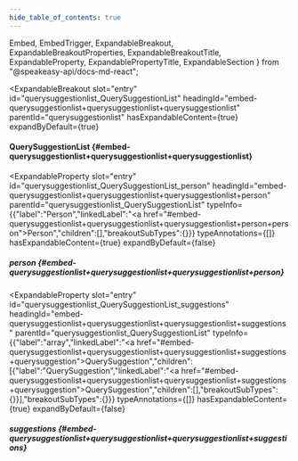 ```yaml
---
hide_table_of_contents: true
---
```

  Embed,
  EmbedTrigger,
  ExpandableBreakout,
  ExpandableBreakoutProperties,
  ExpandableBreakoutTitle,
  ExpandableProperty,
  ExpandablePropertyTitle,
  ExpandableSection
} from "@speakeasy-api/docs-md-react";

<ExpandableSection>

<ExpandableBreakout
  slot="entry"
  id="querysuggestionlist_QuerySuggestionList"
  headingId="embed-querysuggestionlist+querysuggestionlist+querysuggestionlist"
  parentId="querysuggestionlist"
  hasExpandableContent={true}
  expandByDefault={true}
>

<ExpandableBreakoutTitle slot="title">

#### QuerySuggestionList \{#embed-querysuggestionlist+querysuggestionlist+querysuggestionlist\}

</ExpandableBreakoutTitle>

<ExpandableBreakoutProperties slot="properties">

<ExpandableProperty
  slot="entry"
  id="querysuggestionlist_QuerySuggestionList_person"
  headingId="embed-querysuggestionlist+querysuggestionlist+querysuggestionlist+person"
  parentId="querysuggestionlist_QuerySuggestionList"
  typeInfo={{"label":"Person","linkedLabel":"<a href=\"#embed-querysuggestionlist+querysuggestionlist+querysuggestionlist+person+person\">Person</a>","children":[],"breakoutSubTypes":{}}}
  typeAnnotations={[]}
  hasExpandableContent={true}
  expandByDefault={false}
>

<ExpandablePropertyTitle slot="title">

##### person \{#embed-querysuggestionlist+querysuggestionlist+querysuggestionlist+person\}

</ExpandablePropertyTitle>

<Embed slot="embed">

<EmbedTrigger slot="trigger" embedTitle="person" triggerText="View person details">

<Embedperson />

</EmbedTrigger>

</Embed>

</ExpandableProperty>

<ExpandableProperty
  slot="entry"
  id="querysuggestionlist_QuerySuggestionList_suggestions"
  headingId="embed-querysuggestionlist+querysuggestionlist+querysuggestionlist+suggestions"
  parentId="querysuggestionlist_QuerySuggestionList"
  typeInfo={{"label":"array","linkedLabel":"<a href=\"#embed-querysuggestionlist+querysuggestionlist+querysuggestionlist+suggestions+querysuggestion\">QuerySuggestion</a>","children":[{"label":"QuerySuggestion","linkedLabel":"<a href=\"#embed-querysuggestionlist+querysuggestionlist+querysuggestionlist+suggestions+querysuggestion\">QuerySuggestion</a>","children":[],"breakoutSubTypes":{}}],"breakoutSubTypes":{}}}
  typeAnnotations={[]}
  hasExpandableContent={true}
  expandByDefault={false}
>

<ExpandablePropertyTitle slot="title">

##### suggestions \{#embed-querysuggestionlist+querysuggestionlist+querysuggestionlist+suggestions\}

</ExpandablePropertyTitle>

<Embed slot="embed">

<EmbedTrigger slot="trigger" embedTitle="suggestions" triggerText="View suggestions details">

<Embedsuggestions />

</EmbedTrigger>

</Embed>

</ExpandableProperty>

</ExpandableBreakoutProperties>

</ExpandableBreakout>

</ExpandableSection>